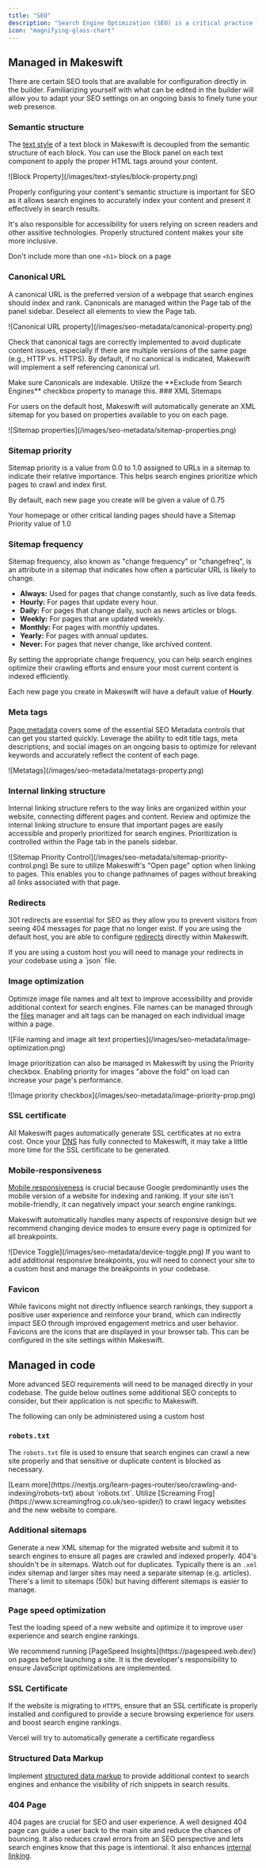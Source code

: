 ```yaml
---
title: "SEO"
description: "Search Engine Optimization (SEO) is a critical practice for enhancing your website's visibility and ranking on search engine results pages. By optimizing your site's content and structure, you can attract more organic traffic, improve user experience, and help achieve your business goals. This article will guide you through essential SEO concepts and how to leverage the tools in Makeswift's builder to manage them."
icon: "magnifying-glass-chart"
---
```


## Managed in Makeswift

There are certain SEO tools that are available for configuration directly in the builder. Familiarizing yourself with what can be edited in the builder will allow you to adapt your SEO settings on an ongoing basis to finely tune your web presence.

### Semantic structure

The [text style](/product/site/text-styles) of a text block in Makeswift is decoupled from the <Tooltip tip="Semantic structure is the use of HTML tags to convey the meaning and hierarchy of content on a webpage.">semantic structure</Tooltip> of each block. You can use the Block panel on each text component to apply the proper HTML tags around your content.

<Frame>![Block Property](/images/text-styles/block-property.png)</Frame>

Properly configuring your content's semantic structure is important for SEO as it allows search engines to accurately index your content and present it effectively in search results.

It's also responsible for accessibility for users relying on screen readers and other assitive technologies. Properly structured content makes your site more inclusive.

<Note>Don't include more than one `<h1>` block on a page</Note>

### Canonical URL

A canonical URL is the preferred version of a webpage that search engines should index and rank. Canonicals are managed within the Page tab of the panel sidebar. Deselect all elements to view the Page tab.

<Frame>
  ![Canonical URL property](/images/seo-metadata/canonical-property.png)
</Frame>

Check that canonical tags are correctly implemented to avoid duplicate content issues, especially if there are multiple versions of the same page (e.g., HTTP vs. HTTPS). By default, if no canonical is indicated, Makeswift will implement a self referencing canonical url.

<Note>
  Make sure Canonicals are indexable. Utilize the **Exclude from Search
  Engines** checkbox property to manage this.
</Note>
### XML Sitemaps

For users on the default host, Makeswift will automatically generate an XML sitemap for you based on properties available to you on each page.

<Frame>
  ![Sitemap properties](/images/seo-metadata/sitemap-properties.png)
</Frame>

### Sitemap priority

Sitemap priority is a value from 0.0 to 1.0 assigned to URLs in a sitemap to indicate their relative
importance. This helps search engines prioritize which pages to crawl and index first.

By default, each new page you create will be given a value of 0.75

<Note>
  Your homepage or other critical landing pages should have a Sitemap Priority
  value of 1.0
</Note>

### Sitemap frequency

Sitemap frequency, also known as "change frequency" or "changefreq", is
an attribute in a sitemap that indicates how often a particular URL is likely to
change.

- **Always:** Used for pages that change constantly, such as live data feeds.
- **Hourly:** For pages that update every hour.
- **Daily:** For pages that change daily, such as news articles or blogs.
- **Weekly:** For pages that are updated weekly.
- **Monthly:** For pages with monthly updates.
- **Yearly:** For pages with annual updates.
- **Never:** For pages that never change, like archived content.

By setting the appropriate change frequency, you can help search engines optimize their crawling efforts and ensure your most current content is indexed efficiently.

Each new page you create in Makeswift will have a default value of **Hourly**.

### Meta tags

[Page metadata](/product/page/metadata) covers some of the essential SEO Metadata controls that can get you started quickly. Leverage the ability to edit title tags, meta descriptions, and social images on an ongoing basis to optimize for relevant keywords and accurately reflect the content of each page.

<Frame>![Metatags](/images/seo-metadata/metatags-property.png)</Frame>

### Internal linking structure

Internal linking structure refers to the way links are organized within your website, connecting different pages and content. Review and optimize the internal linking structure to ensure that important pages are easily accessible and properly prioritized for search engines. Prioritization is controlled within the Page tab in the panels sidebar.

<Frame>
  ![Sitemap Priority Control](/images/seo-metadata/sitemap-priority-control.png)
</Frame>

<Tip>
  Be sure to utilize Makeswift's "Open page" option when linking to pages. This
  enables you to change pathnames of pages without breaking all links associated
  with that page.
</Tip>

### Redirects

301 redirects are essential for SEO as they allow you to prevent visitors from seeing 404 messages for page that no longer exist. If you are using the default host, you are able to configure [redirects](/product/site/redirects) directly within Makeswift.

<Warning>
  If you are using a custom host you will need to manage your redirects in your
  codebase using a `json` file.
</Warning>

### Image optimization

Optimize image file names and alt text to improve accessibility and provide additional context for search engines. File names can be managed through the [files](/product/files) manager and alt tags can be managed on each individual image within a page.

<Frame>
  ![File naming and image alt text
  properties](/images/seo-metadata/image-optimization.png)
</Frame>

Image prioritization can also be managed in Makeswift by using the Priority checkbox. Enabling priority for images "above the fold" on load can increase your page's performance.

<Frame>
  ![Image priority checkbox](/images/seo-metadata/image-priority-prop.png)
</Frame>

### SSL certificate

All Makeswift pages automatically generate SSL certificates at no extra cost. Once your [DNS](/product/site/domains) has fully connected to Makeswift, it may take a little more time for the SSL certificate to be generated.

### Mobile-responsiveness

[Mobile responsiveness](/product/responsive-design) is crucial because Google predominantly uses the mobile version of a website for indexing and ranking. If your site isn't mobile-friendly, it can negatively impact your search engine rankings.

Makeswift automatically handles many aspects of responsive design but we recommend changing device modes to ensure every page is optimized for all breakpoints.

<Frame>![Device Toggle](/images/seo-metadata/device-toggle.png)</Frame>

<Tip>
  If you want to add additional responsive breakpoints, you will need to connect
  your site to a custom host and manage the breakpoints in your codebase.
</Tip>

### Favicon

While favicons might not directly influence search rankings, they support a positive user experience and reinforce your brand, which can indirectly impact SEO through improved engagement metrics and user behavior. Favicons are the icons that are displayed in your browser tab. This can be configured in the site settings within Makeswift.

## Managed in code

More advanced SEO requirements will need to be managed directly in your codebase. The guide below outlines some additional SEO concepts to consider, but their application is not specific to Makeswift.

<Warning>The following can only be administered using a custom host</Warning>

### `robots.txt`

The `robots.txt` file is used to ensure that search engines can crawl a new site properly and that sensitive or duplicate content is blocked as necessary.

<Info>
  [Learn
  more](https://nextjs.org/learn-pages-router/seo/crawling-and-indexing/robots-txt)
  about `robots.txt`. Utilize [Screaming
  Frog](https://www.screamingfrog.co.uk/seo-spider/) to crawl legacy websites
  and the new website to compare.
</Info>

### Additional sitemaps

Generate a new XML sitemap for the migrated website and submit it to search engines to ensure all pages are crawled and indexed properly. 404's shouldn't be in sitemaps. Watch out for duplicates. Typically there is an `.xml` index sitemap and larger sites may need a separate sitemap (e.g. articles). There's a limit to sitemaps (50k) but having different sitemaps is easier to manage.

### Page speed optimization

Test the loading speed of a new website and optimize it to improve user experience and search engine rankings.

<Note>
  We recommend running [PageSpeed Insights](https://pagespeed.web.dev/) on pages
  before launching a site. It is the developer's responsibility to ensure
  JavaScript optimizations are implemented.
</Note>

### SSL Certificate

If the website is migrating to `HTTPS`, ensure that an SSL certificate is properly installed and configured to provide a secure browsing experience for users and boost search engine rankings.

<Info>Vercel will try to automatically generate a certificate regardless</Info>

### Structured Data Markup

Implement [structured data markup](https://schema.org/) to provide additional context to search engines and enhance the visibility of rich snippets in search results.

### 404 Page

404 pages are crucial for SEO and user experience. A well designed 404 page can guide a user back to the main site and reduce the chances of bouncing. It also reduces crawl errors from an SEO perspective and lets search engines know that this page is intentional. It also enhances [internal linking](/product/SEO#internal-linking-structure).
